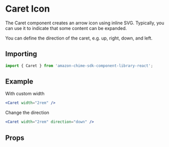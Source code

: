 

# Caret Icon

The Caret component creates an arrow icon using inline SVG. Typically, you can use it to indicate that some content can be expanded.

You can define the direction of the caret, e.g. up, right, down, and left.

## Importing

```javascript
import { Caret } from 'amazon-chime-sdk-component-library-react';
```

## Example

With custom width

<ThemeProvider theme={lightTheme}>
  <GlobalStyles />
  <Preview>
    <Caret width="2rem" />
  </Preview>
</ThemeProvider>

```jsx
<Caret width="2rem" />
```

Change the direction

<ThemeProvider theme={lightTheme}>
  <GlobalStyles />
  <Preview>
    <Caret width="2rem" direction="down" />
  </Preview>
</ThemeProvider>

```jsx
<Caret width="2rem" direction="down" />
```

## Props

<Props of={Caret} />
